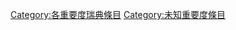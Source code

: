 {{catmore1|[[Wikipedia:瑞典專題|Wikipedia:瑞典專題]]}}
{{Articles by Importance|topic=瑞典|project=瑞典|format=toc}}
{{emptycat}}
[[Category:各重要度瑞典條目|Category:各重要度瑞典條目]]
[[Category:未知重要度條目|Category:未知重要度條目]]